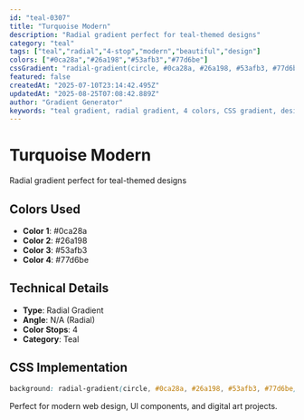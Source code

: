 ```yaml
---
id: "teal-0307"
title: "Turquoise Modern"
description: "Radial gradient perfect for teal-themed designs"
category: "teal"
tags: ["teal","radial","4-stop","modern","beautiful","design"]
colors: ["#0ca28a","#26a198","#53afb3","#77d6be"]
cssGradient: "radial-gradient(circle, #0ca28a, #26a198, #53afb3, #77d6be)"
featured: false
createdAt: "2025-07-10T23:14:42.495Z"
updatedAt: "2025-08-25T07:08:42.889Z"
author: "Gradient Generator"
keywords: "teal gradient, radial gradient, 4 colors, CSS gradient, design, #0ca28a, #26a198, #53afb3, #77d6be"
---
```


# Turquoise Modern

Radial gradient perfect for teal-themed designs

## Colors Used
- **Color 1**: #0ca28a
- **Color 2**: #26a198
- **Color 3**: #53afb3
- **Color 4**: #77d6be

## Technical Details
- **Type**: Radial Gradient
- **Angle**: N/A (Radial)
- **Color Stops**: 4
- **Category**: Teal

## CSS Implementation
```css
background: radial-gradient(circle, #0ca28a, #26a198, #53afb3, #77d6be);
```

Perfect for modern web design, UI components, and digital art projects.
